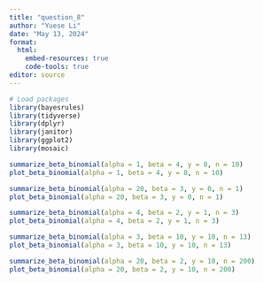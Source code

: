 ```yaml
---
title: "question_8"
author: "Yuese Li"
date: "May 13, 2024"
format: 
  html: 
    embed-resources: true
    code-tools: true
editor: source
---
```


```r
# Load packages
library(bayesrules)
library(tidyverse)
library(dplyr)
library(janitor)
library(ggplot2)
library(mosaic)
```


```r
summarize_beta_binomial(alpha = 1, beta = 4, y = 8, n = 10)
plot_beta_binomial(alpha = 1, beta = 4, y = 8, n = 10)
```

```r
summarize_beta_binomial(alpha = 20, beta = 3, y = 0, n = 1)
plot_beta_binomial(alpha = 20, beta = 3, y = 0, n = 1)
```

```r
summarize_beta_binomial(alpha = 4, beta = 2, y = 1, n = 3)
plot_beta_binomial(alpha = 4, beta = 2, y = 1, n = 3)
```

```r
summarize_beta_binomial(alpha = 3, beta = 10, y = 10, n = 13)
plot_beta_binomial(alpha = 3, beta = 10, y = 10, n = 13)
```

```r
summarize_beta_binomial(alpha = 20, beta = 2, y = 10, n = 200)
plot_beta_binomial(alpha = 20, beta = 2, y = 10, n = 200)
```


